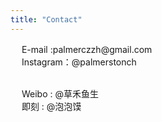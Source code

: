 ```yaml
---
title: "Contact"
---
```


　 E-mail :palmerczzh\@gmail.com\
　 Instagram：\@palmerstonch

\
　 Weibo : \@草禾鱼生\
　 即刻 : \@泡泡馍
